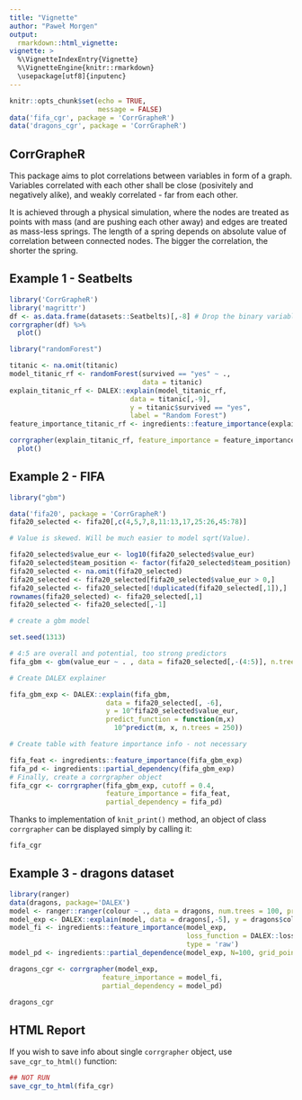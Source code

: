 ```yaml
---
title: "Vignette"
author: "Paweł Morgen"
output: 
  rmarkdown::html_vignette:
vignette: >
  %\VignetteIndexEntry{Vignette}
  %\VignetteEngine{knitr::rmarkdown}
  \usepackage[utf8]{inputenc}
---
```


```r
knitr::opts_chunk$set(echo = TRUE,
                      message = FALSE)
data('fifa_cgr', package = 'CorrGrapheR')
data('dragons_cgr', package = 'CorrGrapheR')
```

## CorrGrapheR

This package aims to plot correlations between variables in form of a graph. Variables correlated with each other shall be close (posivitely and negatively alike), and weakly correlated  - far from each other.

It is achieved through a physical simulation, where the nodes are treated as points with mass (and are pushing each other away) and edges are treated as mass-less springs. The length of a spring depends on absolute value of correlation between connected nodes. The bigger the correlation, the shorter the spring.

## Example 1 - Seatbelts

```r
library('CorrGrapheR')
library('magrittr')
df <- as.data.frame(datasets::Seatbelts)[,-8] # Drop the binary variable
corrgrapher(df) %>%
  plot()
```

```r
library("randomForest")

titanic <- na.omit(titanic)
model_titanic_rf <- randomForest(survived == "yes" ~ .,
                                 data = titanic)
explain_titanic_rf <- DALEX::explain(model_titanic_rf,
                              data = titanic[,-9],
                              y = titanic$survived == "yes",
                              label = "Random Forest")
feature_importance_titanic_rf <- ingredients::feature_importance(explain_titanic_rf)

corrgrapher(explain_titanic_rf, feature_importance = feature_importance_titanic_rf) %>% 
  plot()
```

## Example 2 - FIFA

```r
library("gbm")

data('fifa20', package = 'CorrGrapheR')
fifa20_selected <- fifa20[,c(4,5,7,8,11:13,17,25:26,45:78)]

# Value is skewed. Will be much easier to model sqrt(Value).

fifa20_selected$value_eur <- log10(fifa20_selected$value_eur)
fifa20_selected$team_position <- factor(fifa20_selected$team_position)
fifa20_selected <- na.omit(fifa20_selected)
fifa20_selected <- fifa20_selected[fifa20_selected$value_eur > 0,]
fifa20_selected <- fifa20_selected[!duplicated(fifa20_selected[,1]),]
rownames(fifa20_selected) <- fifa20_selected[,1]
fifa20_selected <- fifa20_selected[,-1]

# create a gbm model

set.seed(1313)

# 4:5 are overall and potential, too strong predictors
fifa_gbm <- gbm(value_eur ~ . , data = fifa20_selected[,-(4:5)], n.trees = 250, interaction.depth = 3)

# Create DALEX explainer

fifa_gbm_exp <- DALEX::explain(fifa_gbm, 
                        data = fifa20_selected[, -6], 
                        y = 10^fifa20_selected$value_eur, 
                        predict_function = function(m,x) 
                          10^predict(m, x, n.trees = 250))

# Create table with feature importance info - not necessary

fifa_feat <- ingredients::feature_importance(fifa_gbm_exp)
fifa_pd <- ingredients::partial_dependency(fifa_gbm_exp)
# Finally, create a corrgrapher object
fifa_cgr <- corrgrapher(fifa_gbm_exp, cutoff = 0.4, 
                        feature_importance = fifa_feat,
                        partial_dependency = fifa_pd)
```

Thanks to implementation of `knit_print()` method, an object of class `corrgrapher` can be displayed simply by calling it:

```r
fifa_cgr
```

## Example 3 - dragons dataset

```r
library(ranger)
data(dragons, package='DALEX')
model <- ranger::ranger(colour ~ ., data = dragons, num.trees = 100, probability = TRUE)
model_exp <- DALEX::explain(model, data = dragons[,-5], y = dragons$colour)
model_fi <- ingredients::feature_importance(model_exp, 
                                            loss_function = DALEX::loss_accuracy, 
                                            type = 'raw')
model_pd <- ingredients::partial_dependence(model_exp, N=100, grid_points = 81)

dragons_cgr <- corrgrapher(model_exp, 
                       feature_importance = model_fi,
                       partial_dependency = model_pd)
```

```r
dragons_cgr
```

## HTML Report

If you wish to save info about single `corrgrapher` object, use `save_cgr_to_html()` function:

```r
## NOT RUN
save_cgr_to_html(fifa_cgr)
```